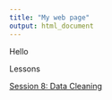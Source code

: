 ```yaml
---
title: "My web page"
output: html_document
---
```

Hello

Lessons

[Session 8: Data Cleaning](datacleaning.html)
